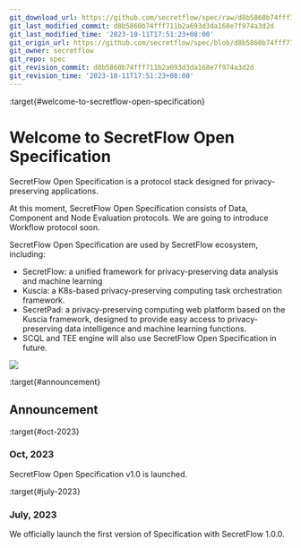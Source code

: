```yaml
---
git_download_url: https://github.com/secretflow/spec/raw/d8b5860b74fff711b2a693d3da168e7f974a3d2d/docs/index.rst
git_last_modified_commit: d8b5860b74fff711b2a693d3da168e7f974a3d2d
git_last_modified_time: '2023-10-11T17:51:23+08:00'
git_origin_url: https://github.com/secretflow/spec/blob/d8b5860b74fff711b2a693d3da168e7f974a3d2d/docs/index.rst
git_owner: secretflow
git_repo: spec
git_revision_commit: d8b5860b74fff711b2a693d3da168e7f974a3d2d
git_revision_time: '2023-10-11T17:51:23+08:00'
---
```


:target{#welcome-to-secretflow-open-specification}

# Welcome to SecretFlow Open Specification

SecretFlow Open Specification is a protocol stack designed for privacy-preserving applications.

At this moment, SecretFlow Open Specification consists of Data, Component and Node Evaluation protocols. We are going to introduce Workflow protocol soon.

SecretFlow Open Specification are used by SecretFlow ecosystem, including:

- SecretFlow: a unified framework for privacy-preserving data analysis and machine learning
- Kuscia: a K8s-based privacy-preserving computing task orchestration framework.
- SecretPad: a privacy-preserving computing web platform based on the Kuscia framework, designed to provide easy access to privacy-preserving data intelligence and machine learning functions.
- SCQL and TEE engine will also use SecretFlow Open Specification in future.

![](_assets/ecosystem.svg)

<TableOfContents />

:target{#announcement}

## Announcement

:target{#oct-2023}

### Oct, 2023

SecretFlow Open Specification v1.0 is launched.

:target{#july-2023}

### July, 2023

We officially launch the first version of Specification with SecretFlow 1.0.0.
